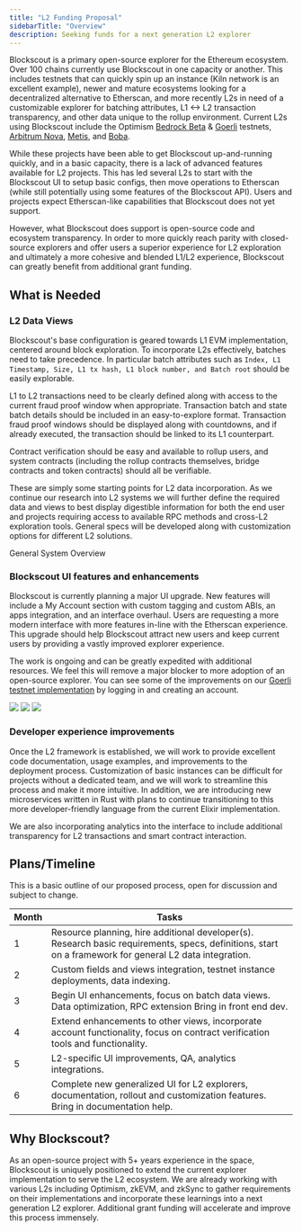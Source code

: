 ```yaml
---
title: "L2 Funding Proposal"
sidebarTitle: "Overview"
description: Seeking funds for a next generation L2 explorer
---
```


Blockscout is a primary open-source explorer for the Ethereum ecosystem. Over 100 chains currently use Blockscout in one capacity or another. This includes testnets that can quickly spin up an instance (Kiln network is an excellent example), newer and mature ecosystems looking for a decentralized alternative to Etherscan, and more recently L2s in need of a customizable explorer for batching attributes, L1 \<-> L2 transaction transparency, and other data unique to the rollup environment. Current L2s using Blockscout include the Optimism [Bedrock Beta](https://blockscout.com/optimism/bedrock-beta) & [Goerli](https://blockscout.com/optimism/goerli) testnets, [Arbitrum Nova](https://nova-explorer.arbitrum.io/), [Metis](https://andromeda-explorer.metis.io/), and [Boba](https://blockexplorer.bnb.boba.network/).

While these projects have been able to get Blockscout up-and-running quickly, and in a basic capacity, there is a lack of advanced features available for L2 projects. This has led several L2s to start with the Blockscout UI to setup basic configs, then move operations to Etherscan (while still potentially using some features of the Blockscout API). Users and projects expect Etherscan-like capabilities that Blockscout does not yet support.

However, what Blockscout does support is open-source code and ecosystem transparency. In order to more quickly reach parity with closed-source explorers and offer users a superior experience for L2 exploration and ultimately a more cohesive and blended L1/L2 experience, Blockscout can greatly benefit from additional grant funding.

## What is Needed

### L2 Data Views

Blockscout's base configuration is geared towards L1 EVM implementation, centered around block exploration. To incorporate L2s effectively, batches need to take precedence. In particular batch attributes such as `Index, L1 Timestamp, Size, L1 tx hash, L1 block number, and Batch root` should be easily explorable.

L1 to L2 transactions need to be clearly defined along with access to the current fraud proof window when appropriate. Transaction batch and state batch details should be included in an easy-to-explore format. Transaction fraud proof windows should be displayed along with countdowns, and if already executed, the transaction should be linked to its L1 counterpart.

Contract verification should be easy and available to rollup users, and system contracts (including the rollup contracts themselves, bridge contracts and token contracts) should all be verifiable.

These are simply some starting points for L2 data incorporation. As we continue our research into L2 systems we will further define the required data and views to best display digestible information for both the end user and projects requiring access to available RPC methods and cross-L2 exploration tools. General specs will be developed along with customization options for different L2 solutions.

General System Overview

### Blockscout UI features and enhancements

Blockscout is currently planning a major UI upgrade. New features will include a My Account section with custom tagging and custom ABIs, an apps integration, and an interface overhaul. Users are requesting a more modern interface with more features in-line with the Etherscan experience. This upgrade should help Blockscout attract new users and keep current users by providing a vastly improved explorer experience.

The work is ongoing and can be greatly expedited with additional resources. We feel this will remove a major blocker to more adoption of an open-source explorer. You can see some of the improvements on our [Goerli testnet implementation](https://eth-goerli.blockscout.com/) by logging in and creating an account.

<Frame caption="Sign in to access UI in development">
  <img src="/images/4f0aad19-image.jpeg" />
</Frame>

<Frame caption="App marketplace">
  <img src="/images/0b0dce83-image.jpeg" />
</Frame>

<Frame caption="L1 homepage UI mockup">
  <img src="/images/816ea4ef-image.jpeg" />
</Frame>

### Developer experience improvements

Once the L2 framework is established, we will work to provide excellent code documentation, usage examples, and improvements to the deployment process. Customization of basic instances can be difficult for projects without a dedicated team, and we will work to streamline this process and make it more intuitive. In addition, we are introducing new microservices written in Rust with plans to continue transitioning to this more developer-friendly language from the current Elixir implementation.

We are also incorporating analytics into the interface to include additional transparency for L2 transactions and smart contract interaction.

## Plans/Timeline

This is a basic outline of our proposed process, open for discussion and subject to change.

| Month | Tasks                                                                                                                                                   |
| ----- | ------------------------------------------------------------------------------------------------------------------------------------------------------- |
| 1     | Resource planning, hire additional developer(s). Research basic requirements, specs, definitions, start on a framework for general L2 data integration. |
| 2     | Custom fields and views integration, testnet instance deployments, data indexing.                                                                       |
| 3     | Begin UI enhancements, focus on batch data views. Data optimization, RPC extension Bring in front end dev.                                              |
| 4     | Extend enhancements to other views, incorporate account functionality, focus on contract verification tools and functionality.                          |
| 5     | L2-specific UI improvements, QA, analytics integrations.                                                                                                |
| 6     | Complete new generalized UI for L2 explorers, documentation, rollout and customization features. Bring in documentation help.                           |

## Why Blockscout?

As an open-source project with 5+ years experience in the space, Blockscout is uniquely positioned to extend the current explorer implementation to serve the L2 ecosystem. We are already working with various L2s including Optimism, zkEVM, and zkSync to gather requirements on their implementations and incorporate these learnings into a next generation L2 explorer. Additional grant funding will accelerate and improve this process immensely.


